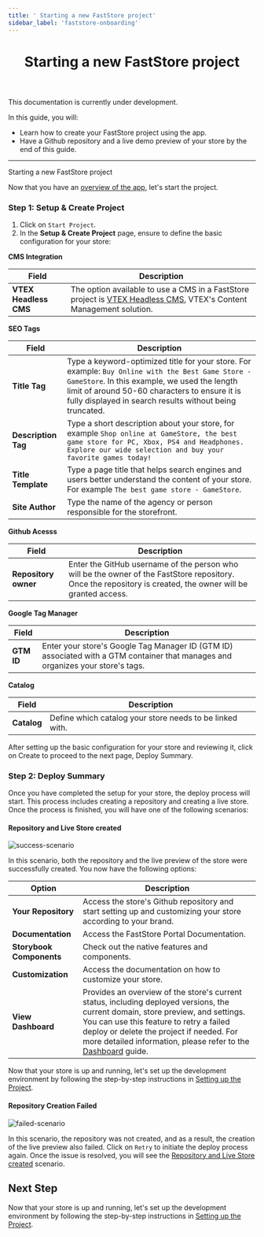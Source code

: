 ```yaml
---
title: ' Starting a new FastStore project'
sidebar_label: 'faststore-onboarding'
---
```



<header>

# Starting a new FastStore project

</header>

<Callout type="warning" emoji="⚠️">
  This documentation is currently under development.
</Callout>

In this guide, you will:

- Learn how to create your FastStore project using the app.
- Have a Github repository and a live demo preview of your store by the end of this guide.

---

Starting a new FastStore project

Now that you have an [overview of the app](/docs/getting-started/faststore-onboarding/overview), let's start the project.

### Step 1: Setup & Create Project

1. Click on `Start Project`.
2. In the **Setup & Create Project** page, ensure to define the basic configuration for your store:

**CMS Integration**

| Field             | Description     | 
| ----------------- | --------------- |
| **VTEX Headless CMS** | The option available to use a CMS in a FastStore project is [VTEX Headless CMS](https://www.faststore.dev/tutorials/cms/0), VTEX's Content Management solution. |



**SEO Tags**

| Field           | Description     | 
| --------------- | --------------- |
| **Title Tag**       | Type a keyword-optimized title for your store. For example: `Buy Online with the Best Game Store - GameStore`. In this example, we used the length limit of around 50-60 characters to ensure it is fully displayed in search results without being truncated. |
| **Description Tag** | Type a short description about your store, for example `Shop online at GameStore, the best game store for PC, Xbox, PS4 and Headphones. Explore our wide selection and buy your favorite games today!` |
| **Title Template**  | Type  a page title that helps search engines and users better understand the content of your store. For example `The best game store - GameStore`. |
| **Site Author**     | Type the name of the agency or person responsible for the storefront. |


**Github Acesss**

| Field                | Description     | 
| -------------------- | --------------- |
| **Repository owner** | Enter the GitHub username of the person who will be the owner of the FastStore repository. Once the repository is created, the owner will be granted access. |




**Google Tag Manager**

| Field                | Description     | 
| -------------------- | --------------- |
| **GTM ID** | Enter your store's Google Tag Manager ID (GTM ID) associated with a GTM container that manages and organizes your store's tags. |



**Catalog**

| Field                | Description     | 
| -------------------- | --------------- |
| **Catalog** | Define which catalog your store needs to be linked with. |


After setting up the basic configuration for your store and reviewing it, click on Create to proceed to the next page, Deploy Summary.

### Step 2: Deploy Summary

Once you have completed the setup for your store, the deploy process will start.
This process includes creating a repository and creating a live store. Once the process is finished, you will have one of the following scenarios:

#### Repository and Live Store created

![success-scenario](https://vtexhelp.vtexassets.com/assets/docs/src/fs-deploy-summary___fff7675f0520efb8e7fbf51307af69f8.png)

In this scenario, both the repository and the live preview of the store were successfully created. You now have the following options:

| Option                    | Description                                                                                                   |
| ------------------------- | ------------------------------------------------------------------------------------------------------------- |
| **Your Repository**       | Access the store's Github repository and start setting up and customizing your store according to your brand. |
| **Documentation**         | Access the FastStore Portal Documentation.                                                                    |
| **Storybook Components**  | Check out the native features and components.                                                                 |
| **Customization**         | Access the documentation on how to customize your store.                                                      |
| **View Dashboard**        | Provides an overview of the store's current status, including deployed versions, the current domain, store preview, and settings. You can use this feature to retry a failed deploy or delete the project if needed. For more detailed information, please refer to the [Dashboard](/docs/getting-started/1-faststore-onboarding/dashboard) guide. |

Now that your store is up and running, let's set up the development environment by following the step-by-step instructions in [Setting up the Project](/docs/getting-started/settingup-project).

#### Repository Creation Failed

![failed-scenario](https://vtexhelp.vtexassets.com/assets/docs/src/fs-deploy-error___82b3aa8e15a88bbe4fb8f134eba79fca.png)

In this scenario, the repository was not created, and as a result, the creation of the live preview also failed. Click on `Retry` to initiate the deploy process again.
Once the issue is resolved, you will see the [Repository and Live Store created](#repository-and-live-store-created) scenario.


## Next Step

Now that your store is up and running, let's set up the development environment by following the step-by-step instructions in [Setting up the Project](/docs/getting-started/settingup-project).
